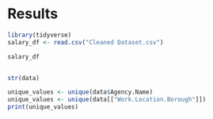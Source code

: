 # Results

```r
library(tidyverse)
salary_df <- read.csv("Cleaned Dataset.csv")
```

```r
salary_df
```


```r

```

```r
str(data)
```

```r
unique_values <- unique(data$Agency.Name)
unique_values <- unique(data[["Work.Location.Borough"]])
print(unique_values)
```
